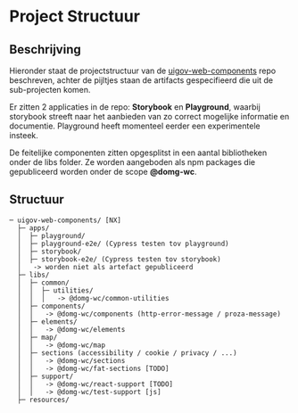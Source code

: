 
<Meta title="Ontwikkeling/Project Structuur"/>

# Project Structuur

## Beschrijving

Hieronder staat de projectstructuur van de [uigov-web-components](https://github.com/milieuinfo/uigov-web-components)
repo beschreven, achter de pijltjes staan de artifacts gespecifieerd die uit de sub-projecten komen.

Er zitten 2 applicaties in de repo: __Storybook__ en __Playground__, waarbij storybook streeft naar het aanbieden van
zo correct mogelijke informatie en documentie. Playground heeft momenteel eerder een experimentele insteek.

De feitelijke componenten zitten opgesplitst in een aantal bibliotheken onder de libs folder. Ze worden aangeboden
als npm packages die gepubliceerd worden onder de scope __@domg-wc__.

## Structuur

```
─ uigov-web-components/ [NX]
  ├─ apps/
  │  ├─ playground/
  │  ├─ playground-e2e/ (Cypress testen tov playground)
  │  ├─ storybook/
  │  ├─ storybook-e2e/ (Cypress testen tov storybook)
  │   -> worden niet als artefact gepubliceerd
  ├─ libs/
  │  ├─ common/
  │  │  ├─ utilities/
  │  │  │   -> @domg-wc/common-utilities
  │  ├─ components/
  │  │   -> @domg-wc/components (http-error-message / proza-message)
  │  ├─ elements/
  │  │   -> @domg-wc/elements
  │  ├─ map/
  │  │   -> @domg-wc/map
  │  ├─ sections (accessibility / cookie / privacy / ...)
  │  │   -> @domg-wc/sections
  │  │   -> @domg-wc/fat-sections [TODO]
  │  ├─ support/
  │  │   -> @domg-wc/react-support [TODO]
  │  │   -> @domg-wc/test-support [js]
  ├─ resources/
```
